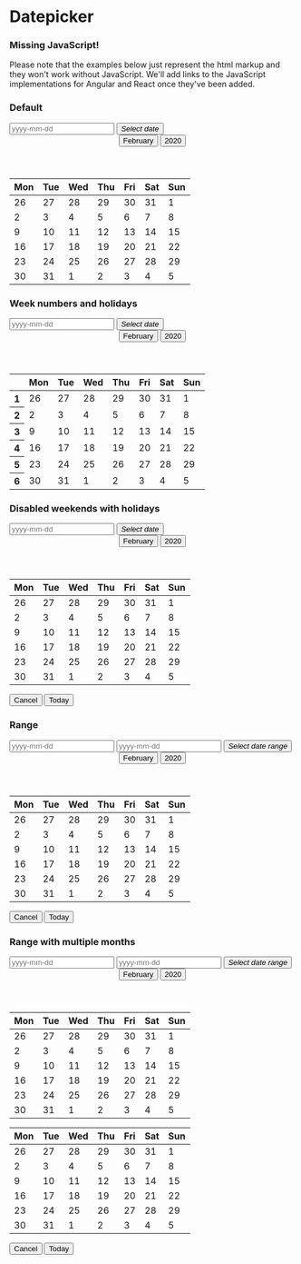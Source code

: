 
<Meta
  title="Components/Datepicker"
/>

<style>{`
.sg-date {
  position: relative !important;
}
.group input {
  width: 120px;
}
`}
</style>

# Datepicker

<div role="alert" class="info mb-7 mt-5">
  <main>
    <h3>Missing JavaScript!</h3>
    <p>
      Please note that the examples below just represent the html markup and they won't work without JavaScript. We'll add links to the JavaScript implementations for Angular and React once they've been added.
    </p>
  </main>
</div>

### Default
<Canvas>
  <div>
    <div class="group mb-3">
      <input type="text" placeholder="yyyy-mm-dd" />
      <button type="button" class="primary"><i class="sg-icon sg-icon-calendar">Select date</i></button>
    </div>
    <div class="sg-date active" role="dialog" aria-modal="true" aria-label="Choose Date">
      <header>
        <button type="button" aria-haspopup="listbox">February</button>
        <button type="button" aria-haspopup="listbox">2020</button>
      </header>
      <main>
        <table role="grid">
          <thead>
          <tr>
            <th scope="col" abbr="Monday">Mon</th>
            <th scope="col" abbr="Tuesday">Tue</th>
            <th scope="col" abbr="Wednesday">Wed</th>
            <th scope="col" abbr="Thursday">Thu</th>
            <th scope="col" abbr="Friday">Fri</th>
            <th scope="col" abbr="Saturday">Sat</th>
            <th scope="col" abbr="Sunday">Sun</th>
          </tr>
          </thead>
          <tbody>
          <tr>
            <td class="disabled" tabindex="-1">26</td>
            <td class="disabled" tabindex="-1">27</td>
            <td class="disabled" tabindex="-1">28</td>
            <td class="disabled" tabindex="-1">29</td>
            <td class="disabled" tabindex="-1">30</td>
            <td class="disabled" tabindex="-1">31</td>
            <td tabindex="-1" data-date="2020-02-01">1</td>
          </tr>
          <tr>
            <td tabindex="-1" data-date="2020-02-02">2</td>
            <td tabindex="-1" data-date="2020-02-03">3</td>
            <td tabindex="-1" data-date="2020-02-04">4</td>
            <td tabindex="-1" class="sg-date-today" title="Today" data-date="2020-02-05">5</td>
            <td tabindex="-1" data-date="2020-02-06">6</td>
            <td tabindex="-1" data-date="2020-02-07">7</td>
            <td tabindex="-1" data-date="2020-02-08">8</td>
          </tr>
          <tr>
            <td tabindex="-1" data-date="2020-02-09">9</td>
            <td tabindex="-1" data-date="2020-02-10">10</td>
            <td tabindex="-1" data-date="2020-02-11">11</td>
            <td tabindex="-1" data-date="2020-02-12">12</td>
            <td tabindex="-1" data-date="2020-02-13">13</td>
            <td tabindex="-1" data-date="2020-02-14">14</td>
            <td tabindex="-1" data-date="2020-02-15">15</td>
          </tr>
          <tr>
            <td tabindex="-1" data-date="2020-02-16">16</td>
            <td tabindex="-1" data-date="2020-02-17">17</td>
            <td tabindex="0" data-date="2020-02-18" role="gridcell" aria-selected="true">18</td>
            <td tabindex="-1" data-date="2020-02-19">19</td>
            <td tabindex="-1" data-date="2020-02-20">20</td>
            <td tabindex="-1" data-date="2020-02-21">21</td>
            <td tabindex="-1" data-date="2020-02-22">22</td>
          </tr>
          <tr>
            <td tabindex="-1" data-date="2020-02-23">23</td>
            <td tabindex="-1" data-date="2020-02-24">24</td>
            <td tabindex="-1" data-date="2020-02-25">25</td>
            <td tabindex="-1" data-date="2020-02-26">26</td>
            <td tabindex="-1" data-date="2020-02-27">27</td>
            <td tabindex="-1" data-date="2020-02-28">28</td>
            <td tabindex="-1" data-date="2020-02-29">29</td>
          </tr>
          <tr>
            <td tabindex="-1" data-date="2020-02-30">30</td>
            <td tabindex="-1" data-date="2020-02-31">31</td>
            <td class="disabled" tabindex="-1">1</td>
            <td class="disabled" tabindex="-1">2</td>
            <td class="disabled" tabindex="-1">3</td>
            <td class="disabled" tabindex="-1">4</td>
            <td class="disabled" tabindex="-1">5</td>
          </tr>
          </tbody>
        </table>
      </main>
    </div>
  </div>
</Canvas>

### Week numbers and holidays
<Canvas>
  <div>
    <div class="group mb-3">
      <input type="text" placeholder="yyyy-mm-dd" />
      <button type="button" class="primary"><i class="sg-icon sg-icon-calendar">Select date</i></button>
    </div>
    <div class="sg-date active" role="dialog" aria-modal="true" aria-label="Choose Date">
      <header>
        <button type="button" aria-haspopup="listbox">February</button>
        <button type="button" aria-haspopup="listbox">2020</button>
      </header>
      <main>
        <table role="grid">
          <thead>
          <tr>
            <th class="disabled" tabindex="-1" abbr="Week"></th>
            <th scope="col" abbr="Monday">Mon</th>
            <th scope="col" abbr="Tuesday">Tue</th>
            <th scope="col" abbr="Wednesday">Wed</th>
            <th scope="col" abbr="Thursday">Thu</th>
            <th scope="col" abbr="Friday">Fri</th>
            <th scope="col" abbr="Saturday">Sat</th>
            <th scope="col" abbr="Sunday">Sun</th>
          </tr>
          </thead>
          <tbody>
          <tr>
            <th class="disabled" tabindex="-1">1</th>
            <td class="disabled" tabindex="-1">26</td>
            <td class="disabled" tabindex="-1">27</td>
            <td class="disabled" tabindex="-1">28</td>
            <td class="disabled" tabindex="-1">29</td>
            <td class="disabled" tabindex="-1">30</td>
            <td class="disabled" tabindex="-1">31</td>
            <td class="sg-date-holiday" tabindex="-1" data-date="2020-02-01">1</td>
          </tr>
          <tr>
            <th class="disabled" tabindex="-1">2</th>
            <td tabindex="-1" data-date="2020-02-02">2</td>
            <td tabindex="-1" data-date="2020-02-03">3</td>
            <td tabindex="-1" data-date="2020-02-04">4</td>
            <td tabindex="-1" data-date="2020-02-05">5</td>
            <td tabindex="-1" data-date="2020-02-06">6</td>
            <td tabindex="-1" data-date="2020-02-07">7</td>
            <td class="sg-date-holiday" tabindex="-1" data-date="2020-02-08">8</td>
          </tr>
          <tr>
            <th class="disabled" tabindex="-1">3</th>
            <td tabindex="-1" data-date="2020-02-09">9</td>
            <td tabindex="-1" data-date="2020-02-10">10</td>
            <td tabindex="-1" data-date="2020-02-11">11</td>
            <td class="disabled" tabindex="-1" data-date="2020-02-12">12</td>
            <td tabindex="-1" data-date="2020-02-13">13</td>
            <td tabindex="0" data-date="2020-02-14" role="gridcell" aria-selected="true">14</td>
            <td class="sg-date-holiday" tabindex="-1" data-date="2020-02-15">15</td>
          </tr>
          <tr>
            <th class="disabled" tabindex="-1">4</th>
            <td tabindex="-1" data-date="2020-02-16">16</td>
            <td tabindex="-1" data-date="2020-02-17">17</td>
            <td tabindex="-1" data-date="2020-02-18">18</td>
            <td tabindex="-1" data-date="2020-02-19">19</td>
            <td tabindex="-1" data-date="2020-02-20">20</td>
            <td tabindex="-1" data-date="2020-02-21">21</td>
            <td class="sg-date-holiday" tabindex="-1" data-date="2020-02-22">22</td>
          </tr>
          <tr>
            <th class="disabled" tabindex="-1">5</th>
            <td tabindex="-1" data-date="2020-02-23">23</td>
            <td tabindex="-1" data-date="2020-02-24">24</td>
            <td tabindex="-1" data-date="2020-02-25">25</td>
            <td tabindex="-1" data-date="2020-02-26">26</td>
            <td tabindex="-1" data-date="2020-02-27">27</td>
            <td tabindex="-1" data-date="2020-02-28">28</td>
            <td class="sg-date-holiday" tabindex="-1" data-date="2020-02-29">29</td>
          </tr>
          <tr>
            <th class="disabled" tabindex="-1">6</th>
            <td tabindex="-1" data-date="2020-02-30">30</td>
            <td tabindex="-1" data-date="2020-02-31">31</td>
            <td class="disabled" tabindex="-1">1</td>
            <td class="disabled" tabindex="-1">2</td>
            <td class="disabled" tabindex="-1">3</td>
            <td class="disabled" tabindex="-1">4</td>
            <td class="disabled" tabindex="-1">5</td>
          </tr>
          </tbody>
        </table>
      </main>
    </div>
  </div>
</Canvas>

### Disabled weekends with holidays
<Canvas>
  <div>
    <div class="group mb-3">
      <input type="text" placeholder="yyyy-mm-dd" />
      <button type="button" class="primary"><i class="sg-icon sg-icon-calendar">Select date</i></button>
    </div>
    <div class="sg-date active" role="dialog" aria-modal="true" aria-label="Choose Date">
      <header>
        <button type="button" aria-haspopup="listbox">February</button>
        <button type="button" aria-haspopup="listbox">2020</button>
      </header>
      <main>
        <table role="grid">
          <thead>
          <tr>
            <th scope="col" abbr="Monday">Mon</th>
            <th scope="col" abbr="Tuesday">Tue</th>
            <th scope="col" abbr="Wednesday">Wed</th>
            <th scope="col" abbr="Thursday">Thu</th>
            <th scope="col" abbr="Friday">Fri</th>
            <th scope="col" abbr="Saturday">Sat</th>
            <th scope="col" abbr="Sunday">Sun</th>
          </tr>
          </thead>
          <tbody>
          <tr>
            <td class="disabled" tabindex="-1">26</td>
            <td class="disabled" tabindex="-1">27</td>
            <td class="disabled" tabindex="-1">28</td>
            <td class="disabled" tabindex="-1">29</td>
            <td class="disabled" tabindex="-1">30</td>
            <td class="disabled" tabindex="-1">31</td>
            <td class="sg-date-holiday disabled" tabindex="-1" data-date="2020-02-01">1</td>
          </tr>
          <tr>
            <td tabindex="-1" data-date="2020-02-02">2</td>
            <td tabindex="-1" data-date="2020-02-03">3</td>
            <td tabindex="-1" data-date="2020-02-04">4</td>
            <td tabindex="-1" data-date="2020-02-05">5</td>
            <td class="sg-date-holiday" tabindex="-1" data-date="2020-02-06">6</td>
            <td class="disabled" tabindex="-1" data-date="2020-02-07">7</td>
            <td class="sg-date-holiday disabled" tabindex="-1" data-date="2020-02-08">8</td>
          </tr>
          <tr>
            <td tabindex="-1" data-date="2020-02-09">9</td>
            <td tabindex="-1" data-date="2020-02-10">10</td>
            <td tabindex="-1" data-date="2020-02-11">11</td>
            <td tabindex="-1" data-date="2020-02-12">12</td>
            <td tabindex="-1" data-date="2020-02-13">13</td>
            <td class="disabled" tabindex="-1" data-date="2020-02-14">14</td>
            <td class="sg-date-holiday disabled" tabindex="-1" data-date="2020-02-15">15</td>
          </tr>
          <tr>
            <td tabindex="-1" data-date="2020-02-16">16</td>
            <td tabindex="-1" data-date="2020-02-17">17</td>
            <td tabindex="0" data-date="2020-02-18" role="gridcell" aria-selected="true">18</td>
            <td tabindex="-1" data-date="2020-02-19">19</td>
            <td tabindex="-1" data-date="2020-02-20">20</td>
            <td class="disabled" tabindex="-1" data-date="2020-02-21">21</td>
            <td class="sg-date-holiday disabled" tabindex="-1" data-date="2020-02-22">22</td>
          </tr>
          <tr>
            <td tabindex="-1" data-date="2020-02-23">23</td>
            <td tabindex="-1" data-date="2020-02-24">24</td>
            <td tabindex="-1" data-date="2020-02-25">25</td>
            <td tabindex="-1" data-date="2020-02-26">26</td>
            <td tabindex="-1" data-date="2020-02-27">27</td>
            <td class="disabled" tabindex="-1" data-date="2020-02-28">28</td>
            <td class="sg-date-holiday disabled" tabindex="-1" data-date="2020-02-29">29</td>
          </tr>
          <tr>
            <td tabindex="-1" data-date="2020-02-30">30</td>
            <td tabindex="-1" data-date="2020-02-31">31</td>
            <td class="disabled" tabindex="-1">1</td>
            <td class="disabled" tabindex="-1">2</td>
            <td class="disabled" tabindex="-1">3</td>
            <td class="disabled" tabindex="-1">4</td>
            <td class="sg-date-holiday disabled" tabindex="-1">5</td>
          </tr>
          </tbody>
        </table>
      </main>
      <footer>
        <button type="button" class="link">Cancel</button>
        <button type="button" class="link">Today</button>
      </footer>
    </div>
  </div>
</Canvas>

### Range
<Canvas>
  <div>
    <div class="group group-border  mb-3">
      <input type="text" placeholder="yyyy-mm-dd" />
      <input type="text" placeholder="yyyy-mm-dd" />
      <button type="button" class="primary"><i class="sg-icon sg-icon-calendar-range">Select date range</i></button>
    </div>
    <div class="sg-date sg-date-range active" role="dialog" aria-modal="true" aria-label="Choose Date">
      <header>
        <button type="button" aria-haspopup="listbox">February</button>
        <button type="button" aria-haspopup="listbox">2020</button>
      </header>
      <main>
        <table role="grid">
          <thead>
          <tr>
            <th scope="col" abbr="Monday">Mon</th>
            <th scope="col" abbr="Tuesday">Tue</th>
            <th scope="col" abbr="Wednesday">Wed</th>
            <th scope="col" abbr="Thursday">Thu</th>
            <th scope="col" abbr="Friday">Fri</th>
            <th scope="col" abbr="Saturday">Sat</th>
            <th scope="col" abbr="Sunday">Sun</th>
          </tr>
          </thead>
          <tbody>
          <tr>
            <td class="disabled" tabindex="-1">26</td>
            <td class="disabled" tabindex="-1">27</td>
            <td class="disabled" tabindex="-1">28</td>
            <td class="disabled" tabindex="-1">29</td>
            <td class="disabled" tabindex="-1">30</td>
            <td class="disabled" tabindex="-1">31</td>
            <td tabindex="-1" data-date="2020-02-01">1</td>
          </tr>
          <tr>
            <td tabindex="-1" data-date="2020-02-02">2</td>
            <td tabindex="-1" data-date="2020-02-03">3</td>
            <td tabindex="-1" data-date="2020-02-04">4</td>
            <td tabindex="-1" data-date="2020-02-05">5</td>
            <td tabindex="-1" data-date="2020-02-06">6</td>
            <td tabindex="-1" data-date="2020-02-07">7</td>
            <td tabindex="-1" data-date="2020-02-08">8</td>
          </tr>
          <tr>
            <td tabindex="-1" data-date="2020-02-09">9</td>
            <td tabindex="-1" data-date="2020-02-10">10</td>
            <td tabindex="-1" data-date="2020-02-11">11</td>
            <td tabindex="-1" data-date="2020-02-12">12</td>
            <td tabindex="-1" data-date="2020-02-13">13</td>
            <td tabindex="-1" data-date="2020-02-14">14</td>
            <td tabindex="-1" data-date="2020-02-15">15</td>
          </tr>
          <tr>
            <td tabindex="-1" data-date="2020-02-16">16</td>
            <td tabindex="-1" data-date="2020-02-17">17</td>
            <td class="sg-first-date" tabindex="0" data-date="2020-02-18" role="gridcell" aria-selected="true">18</td>
            <td class="sg-date-selection" tabindex="-1" data-date="2020-02-19">19</td>
            <td class="sg-date-selection" tabindex="-1" data-date="2020-02-20">20</td>
            <td class="sg-date-selection" tabindex="-1" data-date="2020-02-21">21</td>
            <td class="sg-date-selection" tabindex="-1" data-date="2020-02-22">22</td>
          </tr>
          <tr>
            <td class="sg-date-selection" tabindex="-1" data-date="2020-02-23">23</td>
            <td class="sg-date-selection" tabindex="-1" data-date="2020-02-24">24</td>
            <td class="sg-date-selection" tabindex="-1" data-date="2020-02-25">25</td>
            <td class="sg-last-date" tabindex="0" data-date="2020-02-26" role="gridcell" aria-selected="true">26</td>
            <td tabindex="-1" data-date="2020-02-27">27</td>
            <td tabindex="-1" data-date="2020-02-28">28</td>
            <td tabindex="-1" data-date="2020-02-29">29</td>
          </tr>
          <tr>
            <td tabindex="-1" data-date="2020-02-30">30</td>
            <td tabindex="-1" data-date="2020-02-31">31</td>
            <td class="disabled" tabindex="-1">1</td>
            <td class="disabled" tabindex="-1">2</td>
            <td class="disabled" tabindex="-1">3</td>
            <td class="disabled" tabindex="-1">4</td>
            <td class="disabled" tabindex="-1">5</td>
          </tr>
          </tbody>
        </table>
      </main>
      <footer>
        <button type="button" class="link">Cancel</button>
        <button type="button" class="link">Today</button>
      </footer>
    </div>
  </div>
</Canvas>


### Range with multiple months
<Canvas>
  <div>
    <div class="group group-border mb-3">
      <input type="text" placeholder="yyyy-mm-dd" />
      <input type="text" placeholder="yyyy-mm-dd" />
      <button type="button" class="primary"><i class="sg-icon sg-icon-calendar-range">Select date range</i></button>
    </div>
    <div class="sg-date sg-date-range active" role="dialog" aria-modal="true" aria-label="Choose Date">
      <header>
        <button type="button" aria-haspopup="listbox">February</button>
        <button type="button" aria-haspopup="listbox">2020</button>
      </header>
      <main><table role="grid">
        <thead>
        <tr>
          <th scope="col" abbr="Monday">Mon</th>
          <th scope="col" abbr="Tuesday">Tue</th>
          <th scope="col" abbr="Wednesday">Wed</th>
          <th scope="col" abbr="Thursday">Thu</th>
          <th scope="col" abbr="Friday">Fri</th>
          <th scope="col" abbr="Saturday">Sat</th>
          <th scope="col" abbr="Sunday">Sun</th>
        </tr>
        </thead>
        <tbody>
        <tr>
          <td class="disabled sg-other-month" tabindex="-1">26</td>
          <td class="disabled sg-other-month" tabindex="-1">27</td>
          <td class="disabled sg-other-month" tabindex="-1">28</td>
          <td class="disabled sg-other-month" tabindex="-1">29</td>
          <td class="disabled sg-other-month" tabindex="-1">30</td>
          <td class="disabled sg-other-month" tabindex="-1">31</td>
          <td tabindex="-1" data-date="2020-02-01">1</td>
        </tr>
        <tr>
          <td tabindex="-1" data-date="2020-02-02">2</td>
          <td tabindex="-1" data-date="2020-02-03">3</td>
          <td tabindex="-1" data-date="2020-02-04">4</td>
          <td tabindex="-1" data-date="2020-02-05">5</td>
          <td tabindex="-1" data-date="2020-02-06">6</td>
          <td tabindex="-1" data-date="2020-02-07">7</td>
          <td tabindex="-1" data-date="2020-02-08">8</td>
        </tr>
        <tr>
          <td tabindex="-1" data-date="2020-02-09">9</td>
          <td tabindex="-1" data-date="2020-02-10">10</td>
          <td tabindex="-1" data-date="2020-02-11">11</td>
          <td tabindex="-1" data-date="2020-02-12">12</td>
          <td tabindex="-1" data-date="2020-02-13">13</td>
          <td tabindex="-1" data-date="2020-02-14">14</td>
          <td tabindex="-1" data-date="2020-02-15">15</td>
        </tr>
        <tr>
          <td tabindex="-1" data-date="2020-02-16">16</td>
          <td tabindex="-1" data-date="2020-02-17">17</td>
          <td class="sg-first-date" tabindex="0" data-date="2020-02-18" role="gridcell" aria-selected="true">18</td>
          <td class="sg-date-selection" tabindex="-1" data-date="2020-02-19">19</td>
          <td class="sg-date-selection" tabindex="-1" data-date="2020-02-20">20</td>
          <td class="sg-date-selection" tabindex="-1" data-date="2020-02-21">21</td>
          <td class="sg-date-selection" tabindex="-1" data-date="2020-02-22">22</td>
        </tr>
        <tr>
          <td class="sg-date-selection" tabindex="-1" data-date="2020-02-23">23</td>
          <td class="sg-date-selection" tabindex="-1" data-date="2020-02-24">24</td>
          <td class="sg-date-selection" tabindex="-1" data-date="2020-02-25">25</td>
          <td class="sg-date-selection" tabindex="-1" data-date="2020-02-26">26</td>
          <td class="sg-date-selection" tabindex="-1" data-date="2020-02-27">27</td>
          <td class="sg-date-selection" tabindex="-1" data-date="2020-02-28">28</td>
          <td class="sg-date-selection" tabindex="-1" data-date="2020-02-29">29</td>
        </tr>
        <tr>
          <td class="sg-date-selection" tabindex="-1" data-date="2020-02-30">30</td>
          <td class="sg-date-selection" tabindex="-1" data-date="2020-02-31">31</td>
          <td class="disabled sg-other-month" tabindex="-1">1</td>
          <td class="disabled sg-other-month" tabindex="-1">2</td>
          <td class="disabled sg-other-month" tabindex="-1">3</td>
          <td class="disabled sg-other-month" tabindex="-1">4</td>
          <td class="disabled sg-other-month" tabindex="-1">5</td>
        </tr>
        </tbody>
      </table>
        <table role="grid">
          <thead>
          <tr>
            <th scope="col" abbr="Monday">Mon</th>
            <th scope="col" abbr="Tuesday">Tue</th>
            <th scope="col" abbr="Wednesday">Wed</th>
            <th scope="col" abbr="Thursday">Thu</th>
            <th scope="col" abbr="Friday">Fri</th>
            <th scope="col" abbr="Saturday">Sat</th>
            <th scope="col" abbr="Sunday">Sun</th>
          </tr>
          </thead>
          <tbody>
          <tr>
            <td class="disabled sg-other-month" tabindex="-1">26</td>
            <td class="disabled sg-other-month" tabindex="-1">27</td>
            <td class="disabled sg-other-month" tabindex="-1">28</td>
            <td class="disabled sg-other-month" tabindex="-1">29</td>
            <td class="disabled sg-other-month" tabindex="-1">30</td>
            <td class="disabled sg-other-month" tabindex="-1">31</td>
            <td class="sg-date-selection" tabindex="-1" data-date="2020-02-01">1</td>
          </tr>
          <tr>
            <td class="sg-date-selection" tabindex="-1" data-date="2020-02-02">2</td>
            <td class="sg-date-selection" tabindex="-1" data-date="2020-02-03">3</td>
            <td class="sg-date-selection" tabindex="-1" data-date="2020-02-04">4</td>
            <td class="sg-date-selection" tabindex="-1" data-date="2020-02-05">5</td>
            <td class="sg-date-selection" tabindex="-1" data-date="2020-02-06">6</td>
            <td class="sg-date-selection" tabindex="-1" data-date="2020-02-07">7</td>
            <td class="sg-date-selection" tabindex="-1" data-date="2020-02-08">8</td>
          </tr>
          <tr>
            <td class="sg-date-selection" tabindex="-1" data-date="2020-02-09">9</td>
            <td class="sg-date-selection" tabindex="-1" data-date="2020-02-10">10</td>
            <td class="sg-date-selection" tabindex="-1" data-date="2020-02-11">11</td>
            <td class="sg-date-selection" tabindex="-1" data-date="2020-02-12">12</td>
            <td class="sg-date-selection" tabindex="-1" data-date="2020-02-13">13</td>
            <td class="sg-date-selection" tabindex="-1" data-date="2020-02-14">14</td>
            <td class="sg-date-selection" tabindex="-1" data-date="2020-02-15">15</td>
          </tr>
          <tr>
            <td class="sg-date-selection" tabindex="-1" data-date="2020-02-16">16</td>
            <td class="sg-date-selection" tabindex="-1" data-date="2020-02-17" >17</td>
            <td class="sg-date-selection" tabindex="-1" data-date="2020-02-18">18</td>
            <td class="sg-date-selection" tabindex="-1" data-date="2020-02-19">19</td>
            <td class="sg-date-selection" tabindex="-1" data-date="2020-02-20">20</td>
            <td class="sg-date-selection" tabindex="-1" data-date="2020-02-21">21</td>
            <td class="sg-date-selection" tabindex="-1" data-date="2020-02-22">22</td>
          </tr>
          <tr>
            <td class="sg-date-selection" tabindex="-1" data-date="2020-02-23">23</td>
            <td class="sg-date-selection" tabindex="-1" data-date="2020-02-24">24</td>
            <td class="sg-date-selection" tabindex="-1" data-date="2020-02-25">25</td>
            <td class="sg-last-date" tabindex="0" data-date="2020-02-26" role="gridcell" aria-selected="true">26</td>
            <td tabindex="-1" data-date="2020-02-27">27</td>
            <td tabindex="-1" data-date="2020-02-28">28</td>
            <td tabindex="-1" data-date="2020-02-29">29</td>
          </tr>
          <tr>
            <td tabindex="-1" data-date="2020-02-30">30</td>
            <td tabindex="-1" data-date="2020-02-31">31</td>
            <td class="disabled sg-other-month" tabindex="-1">1</td>
            <td class="disabled sg-other-month" tabindex="-1">2</td>
            <td class="disabled sg-other-month" tabindex="-1">3</td>
            <td class="disabled sg-other-month" tabindex="-1">4</td>
            <td class="disabled sg-other-month" tabindex="-1">5</td>
          </tr>
          </tbody>
        </table>
      </main>
      <footer>
        <button type="button" class="link">Cancel</button>
        <button type="button" class="link">Today</button>
      </footer>
    </div>
  </div>
</Canvas>
